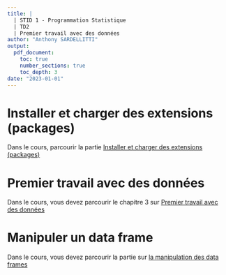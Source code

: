 ```yaml
---
title: | 
  | STID 1 - Programmation Statistique  
  | TD2
  | Premier travail avec des données
author: "Anthony SARDELLITTI"
output: 
  pdf_document:
    toc: true
    number_sections: true
    toc_depth: 3
date: "2023-01-01"
---
```


# Installer et charger des extensions (packages)

Dans le cours, parcourir la partie  [Installer et charger des extensions (packages)](https://asardell.github.io/programmation-r/presentation.html#installer-et-charger-des-extensions-packages)

# Premier travail avec des données

Dans le cours, vous devez parcourir le chapitre 3 sur [Premier travail avec des données](https://asardell.github.io/programmation-r/first-dataset.html#jeu-de-donn%C3%A9es-dexemple)

# Manipuler un data frame

Dans le cours, vous devez parcourir la partie sur [la manipulation des data frames](https://asardell.github.io/programmation-r/manipulation-objet.html#data-frame)